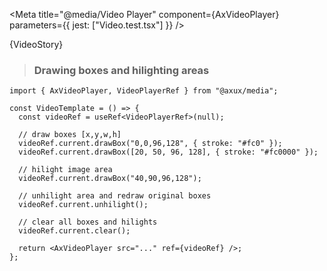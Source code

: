 
<Meta
  title="@media/Video Player"
  component={AxVideoPlayer}
  parameters={{ jest: ["Video.test.tsx"] }}
/>

<Title>Video Player</Title>

<Canvas>
  <Story name="Video Player" height="32rem" parameters={{ layout: "none" }}>
    {VideoStory}
  </Story>
</Canvas>

> ### Drawing boxes and hilighting areas

```tsx
import { AxVideoPlayer, VideoPlayerRef } from "@axux/media";

const VideoTemplate = () => {
  const videoRef = useRef<VideoPlayerRef>(null);

  // draw boxes [x,y,w,h]
  videoRef.current.drawBox("0,0,96,128", { stroke: "#fc0" });
  videoRef.current.drawBox([20, 50, 96, 128], { stroke: "#fc0000" });

  // hilight image area
  videoRef.current.drawBox("40,90,96,128");

  // unhilight area and redraw original boxes
  videoRef.current.unhilight();

  // clear all boxes and hilights
  videoRef.current.clear();

  return <AxVideoPlayer src="..." ref={videoRef} />;
};
```

<ArgsTable sort="requiredFirst" of={AxVideoPlayer} />

